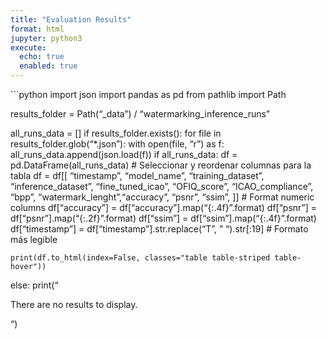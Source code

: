 ```yaml
---
title: "Evaluation Results"
format: html
jupyter: python3
execute:
  echo: true
  enabled: true
---
```

```python
import json
import pandas as pd
from pathlib import Path

results_folder = Path("_data") / "watermarking_inference_runs"

all_runs_data = []
if results_folder.exists():
    for file in results_folder.glob("*.json"):
        with open(file, "r") as f:
            all_runs_data.append(json.load(f))
if all_runs_data:
    df = pd.DataFrame(all_runs_data)
    # Seleccionar y reordenar columnas para la tabla
    df = df[[
        "timestamp", "model_name", "training_dataset", "inference_dataset",
        "fine_tuned_icao", "OFIQ_score", "ICAO_compliance", "bpp",
        "watermark_lenght","accuracy", "psnr", "ssim",
    ]]
    # Format numeric columns
    df["accuracy"] = df["accuracy"].map("{:.4f}".format)
    df["psnr"] = df["psnr"].map("{:.2f}".format)
    df["ssim"] = df["ssim"].map("{:.4f}".format)
    df["timestamp"] = df["timestamp"].str.replace("T", " ").str[:19] # Formato más legible

    print(df.to_html(index=False, classes="table table-striped table-hover"))
else:
    print("<p>There are no results to display.</p>")

